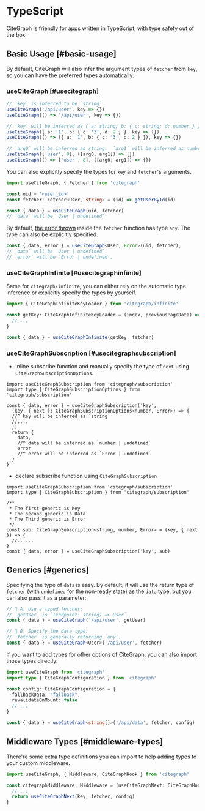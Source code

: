 # TypeScript

CiteGraph is friendly for apps written in TypeScript, with type safety out of the box.

## Basic Usage [#basic-usage]

By default, CiteGraph will also infer the argument types of `fetcher` from `key`, so you can have the preferred types automatically.

### useCiteGraph [#usecitegraph]

```typescript
// `key` is inferred to be `string`
useCiteGraph('/api/user', key => {})
useCiteGraph(() => '/api/user', key => {})

// `key` will be inferred as { a: string; b: { c: string; d: number } }
useCiteGraph({ a: '1', b: { c: '3', d: 2 } }, key => {})
useCiteGraph(() => ({ a: '1', b: { c: '3', d: 2 } }), key => {})

// `arg0` will be inferred as string.  `arg1` will be inferred as number
useCiteGraph(['user', 8], ([arg0, arg1]) => {})
useCiteGraph(() => ['user', 8], ([arg0, arg1]) => {})
```

You can also explicitly specify the types for `key` and `fetcher`'s arguments.

```typescript
import useCiteGraph, { Fetcher } from 'citegraph'

const uid = '<user_id>'
const fetcher: Fetcher<User, string> = (id) => getUserById(id)

const { data } = useCiteGraph(uid, fetcher)
// `data` will be `User | undefined`.
```

By default, [the error thrown](/docs/error-handling) inside the `fetcher` function has type `any`. The type can also be explicitly specified.

```typescript
const { data, error } = useCiteGraph<User, Error>(uid, fetcher);
// `data` will be `User | undefined`.
// `error` will be `Error | undefined`.
```

### useCiteGraphInfinite [#usecitegraphinfinite]

Same for `citegraph/infinite`, you can either rely on the automatic type inference or explicitly specify the types by yourself.

```typescript
import { CiteGraphInfiniteKeyLoader } from 'citegraph/infinite'

const getKey: CiteGraphInfiniteKeyLoader = (index, previousPageData) => {
  // ...
}

const { data } = useCiteGraphInfinite(getKey, fetcher)
```


### useCiteGraphSubscription [#usecitegraphsubscription]

* Inline subscribe function and manually specify the type of `next` using `CiteGraphSubscriptionOptions`.

```tsx
import useCiteGraphSubscription from 'citegraph/subscription'
import type { CiteGraphSubscriptionOptions } from 'citegraph/subscription'

const { data, error } = useCiteGraphSubscription('key', 
  (key, { next }: CiteGraphSubscriptionOptions<number, Error>) => {
  //^ key will be inferred as `string`
  //....
  })
  return {
    data,
    //^ data will be inferred as `number | undefined`
    error
    //^ error will be inferred as `Error | undefined`
  }
}
```

* declare subscribe function using `CiteGraphSubscription`

```tsx
import useCiteGraphSubscription from 'citegraph/subscription'
import type { CiteGraphSubscription } from 'citegraph/subscription'

/** 
 * The first generic is Key
 * The second generic is Data
 * The Third generic is Error
 */
const sub: CiteGraphSubscription<string, number, Error> = (key, { next }) => {                         
  //......
}
const { data, error } = useCiteGraphSubscription('key', sub)
```



## Generics [#generics]

Specifying the type of `data` is easy. By default, it will use the return type of `fetcher` (with `undefined` for the non-ready state) as the `data` type, but you can also pass it as a parameter:

```typescript
// 🔹 A. Use a typed fetcher:
// `getUser` is `(endpoint: string) => User`.
const { data } = useCiteGraph('/api/user', getUser)

// 🔹 B. Specify the data type:
// `fetcher` is generally returning `any`.
const { data } = useCiteGraph<User>('/api/user', fetcher)
```

If you want to add types for other options of CiteGraph, you can also import those types directly:

```typescript
import useCiteGraph from 'citegraph'
import type { CiteGraphConfiguration } from 'citegraph'

const config: CiteGraphConfiguration = {
  fallbackData: "fallback",
  revalidateOnMount: false
  // ...
}

const { data } = useCiteGraph<string[]>('/api/data', fetcher, config)
```

## Middleware Types [#middleware-types]

There're some extra type definitions you can import to help adding types to your custom middleware.

```typescript
import useCiteGraph, { Middleware, CiteGraphHook } from 'citegraph'

const citegraphMiddleware: Middleware = (useCiteGraphNext: CiteGraphHook) => (key, fetcher, config) => {
  // ...
  return useCiteGraphNext(key, fetcher, config)
}
```
